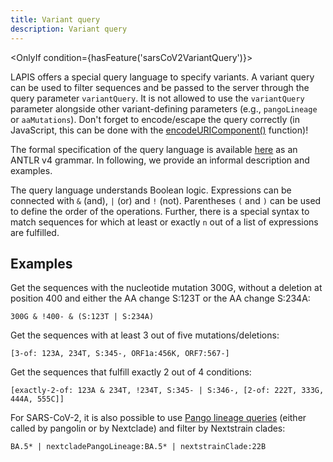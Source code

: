 ```yaml
---
title: Variant query
description: Variant query
---
```



<OnlyIf condition={hasFeature('sarsCoV2VariantQuery')}>

LAPIS offers a special query language to specify variants. A variant query can be used to filter sequences and be passed to the server through the query parameter `variantQuery`. It is not allowed to use the `variantQuery` parameter alongside other variant-defining parameters (e.g., `pangoLineage` or `aaMutations`). Don't forget to encode/escape the query correctly (in JavaScript, this can be done with the [encodeURIComponent()](https://developer.mozilla.org/en-US/docs/Web/JavaScript/Reference/Global_Objects/encodeURIComponent>) function)!

The formal specification of the query language is available [here](https://github.com/cevo-public/LAPIS/blob/main/server/src/main/antlr/ch/ethz/lapis/api/parser/VariantQuery.g4) as an ANTLR v4 grammar. In following, we provide an informal description and examples.

The query language understands Boolean logic. Expressions can be connected with `&` (and), `|` (or) and `!` (not). Parentheses `(` and `)` can be used to define the order of the operations. Further, there is a special syntax to match sequences for which at least or exactly `n` out of a list of expressions are fulfilled.

## Examples

Get the sequences with the nucleotide mutation 300G, without a deletion at position 400 and either the AA change S:123T or the AA change S:234A:

```
300G & !400- & (S:123T | S:234A)
```

Get the sequences with at least 3 out of five mutations/deletions:

```
[3-of: 123A, 234T, S:345-, ORF1a:456K, ORF7:567-]
```

Get the sequences that fulfill exactly 2 out of 4 conditions:

```
[exactly-2-of: 123A & 234T, !234T, S:345- | S:346-, [2-of: 222T, 333G, 444A, 555C]]
```

For SARS-CoV-2, it is also possible to use [Pango lineage queries](../pango-lineage-query/) (either called by pangolin or by Nextclade) and filter by Nextstrain clades:

```
BA.5* | nextcladePangoLineage:BA.5* | nextstrainClade:22B
```

</OnlyIf>
